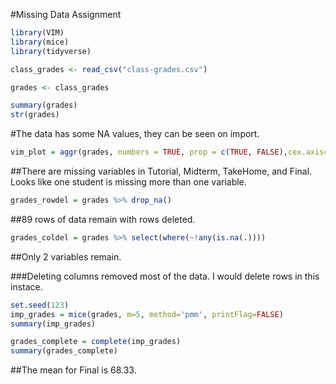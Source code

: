 #Missing Data Assignment

```{r}
library(VIM)
library(mice)
library(tidyverse)

class_grades <- read_csv("class-grades.csv")
```
```{r}
grades <- class_grades

summary(grades)
str(grades)

```
#The data has some NA values, they can be seen on import.

```{r}
vim_plot = aggr(grades, numbers = TRUE, prop = c(TRUE, FALSE),cex.axis=.7)
```
##There are missing variables in Tutorial, Midterm, TakeHome, and Final. Looks like one student is missing more than one variable. 

```{r}
grades_rowdel = grades %>% drop_na()

```

##89 rows of data remain with rows deleted.

```{r}
grades_coldel = grades %>% select(where(~!any(is.na(.))))
```

##Only 2 variables remain. 

###Deleting columns removed most of the data. I would delete rows in this instace. 

```{r}
set.seed(123)
imp_grades = mice(grades, m=5, method='pmm', printFlag=FALSE)
summary(imp_grades)
```
```{r}

grades_complete = complete(imp_grades) 
summary(grades_complete)
```

##The mean for Final is 68.33.
